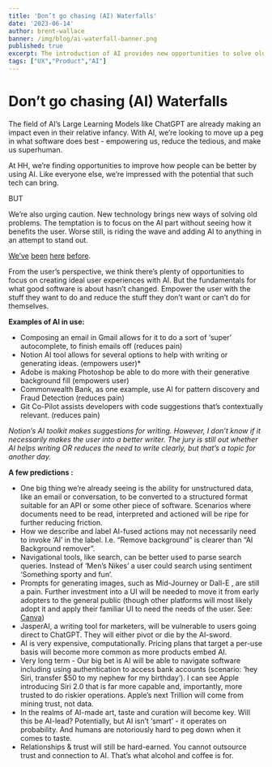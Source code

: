 ```yaml
---
title: 'Don’t go chasing (AI) Waterfalls'
date: '2023-06-14'
author: brent-wallace
banner: /img/blog/ai-waterfall-banner.png
published: true
excerpt: The introduction of AI provides new opportunities to solve old problems. But the focus should always be on what’s good for the user - AI or not.
tags: ["UX","Product","AI"]
---
```

# Don’t go chasing (AI) Waterfalls

The field of AI’s Large Learning Models like ChatGPT are already making an impact even in their relative infancy. With AI, we’re looking to move up a peg in what software does best -  empowering us, reduce the tedious, and make us superhuman. 

At HH, we’re finding opportunities to improve how people can be better by using AI. Like everyone else, we’re impressed with the potential that such tech can bring.   

BUT

We’re also urging caution. New technology brings new ways of solving old problems. The temptation is to focus on the AI part without seeing how it benefits the user. Worse still, is riding the wave and adding AI to anything in an attempt to stand out. 

 

[We’ve](https://www.pcmag.com/how-to/how-to-disable-bixby-on-your-samsung-phone) [been](https://www.shavershop.com.au/oral-b/genius-ai-electric-toothbrush-with-3-replacement-heads--and-smart-travel-case-black-010597.html) [here](https://en.wikipedia.org/wiki/Long_Blockchain_Corp) [before](https://en.wikipedia.org/wiki/Pets.com). 


From the user’s perspective, we think there’s plenty of opportunities to focus on creating ideal user experiences with AI. But the fundamentals for what good software is about hasn’t changed. Empower the user with the stuff they want to do and reduce the stuff they don’t want or can’t do for themselves. 

**Examples of AI in use:**

- Composing an email in Gmail allows for it to do a sort of ‘super’ autocomplete, to finish emails off (reduces pain)
- Notion AI tool allows for several options to help with writing or generating ideas. (empowers user)*
- Adobe is making Photoshop be able to do more with their generative background fill (empowers user)
- Commonwealth Bank, as one example, use AI for pattern discovery and Fraud Detection (reduces pain)
- Git Co-Pilot assists developers with code suggestions that’s contextually relevant. (reduces pain)

*Notion’s AI toolkit makes suggestions for writing. However, I don’t know if it necessarily makes the user into a better writer. The jury is still out whether AI helps writing OR reduces the need to write clearly, but that’s a topic for another day.* 

**A few predictions :**  

- One big thing we’re already seeing is the ability for unstructured data, like an email or conversation, to be converted to a structured format suitable for an API or some other piece of software. Scenarios where documents need to be read, interpreted and actioned will be ripe for further reducing friction.
- How we describe and label AI-fused actions may not necessarily need to invoke ‘AI’ in the label. I.e. “Remove background” is clearer than “AI Background remover”.
- Navigational tools, like search, can be better used to parse search queries. Instead of ‘Men’s Nikes’ a user could search using sentiment ‘Something sporty and fun’.
- Prompts for generating images, such as Mid-Journey or Dall-E , are still a pain. Further investment into a UI will be needed to move it from early adopters to the general public (though other platforms will most likely adopt it and apply their familiar UI to need the needs of the user. See: [Canva](https://www.canva.com/magic-write/))
- JasperAI, a writing tool for marketers, will be vulnerable to users going direct to ChatGPT. They will either pivot or die by the AI-sword.
- AI is very expensive, computationally. Pricing plans that target a per-use basis will become  more common as more products embed AI.
- Very long term - Our big bet is AI will be able to navigate software including using authentication to access bank accounts (scenario: ‘hey Siri, transfer $50 to my nephew for my birthday’). I can see Apple introducing Siri 2.0 that is far more capable and, importantly, more trusted to do riskier operations. Apple’s next Trillion will come from mining trust, not data.
- In the realms of AI-made art, taste and curation will become key. Will this be AI-lead? Potentially, but AI isn’t ‘smart’ - it operates on probability. And humans are notoriously hard to peg down when it comes to taste.
- Relationships & trust will still be hard-earned. You cannot outsource trust and connection to AI. That’s what alcohol and coffee is for.

